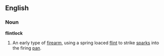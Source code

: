 ==English==
===Noun===
'''flintlock'''
# An early type of [[firearm]], using a spring loaced [[flint]] to strike [[spark]]s into the firing [[pan]].